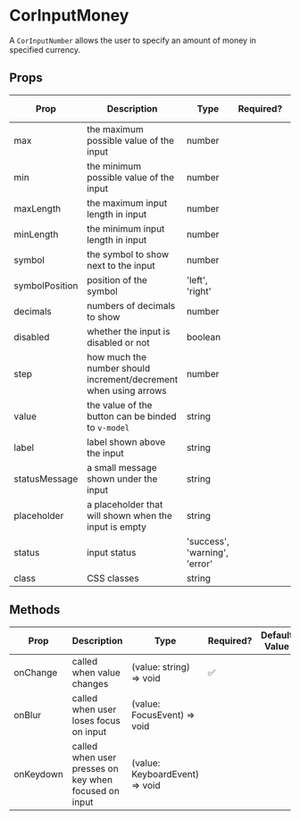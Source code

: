 
<Meta title="Cornellius/Inputs/Input Money/Introduction" />

# CorInputMoney

A `CorInputNumber` allows the user to specify an amount of money in specified currency.

## Props

| Prop  | Description | Type | Required? | Default Value |
| ------------- | ------------- | ------------- | ------------- | ------------- |
| max  | the maximum possible value of the input | number | | |
| min | the minimum possible value of the input | number | | |
| maxLength | the maximum input length in input | number | | |
| minLength | the minimum input length in input | number | | |
| symbol | the symbol to show next to the input | number | | '$' |
| symbolPosition | position of the symbol | 'left', 'right' | | 'left' |
| decimals | numbers of decimals to show | number | | 2 |
| disabled | whether the input is disabled or not | boolean | | false |
| step | how much the number should increment/decrement when using arrows | number | | |
| value | the value of the button can be binded to `v-model` | string | | '0' |
| label | label shown above the input | string | | |
| statusMessage | a small message shown under the input | string | | |
| placeholder | a placeholder that will shown when the input is empty | string | | |
| status | input status | 'success', 'warning', 'error' | | |
| class | CSS classes | string | | |

## Methods

| Prop | Description | Type | Required? | Default Value |
| ------------- | ------------- | ------------- | ------------- | ------------- |
| onChange | called when value changes | (value: string) => void | ✅ | |
| onBlur | called when user loses focus on input | (value: FocusEvent) => void | | |
| onKeydown | called when user presses on key when focused on input | (value: KeyboardEvent) => void | | |
